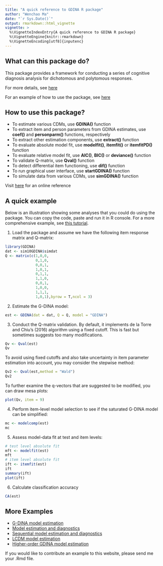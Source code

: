 ```yaml
---
title: "A quick reference to GDINA R package"
author: "Wenchao Ma"
date: "`r Sys.Date()`"
output: rmarkdown::html_vignette
vignette: >
  %\VignetteIndexEntry{A quick reference to GDINA R package}
  %\VignetteEngine{knitr::rmarkdown}
  %\VignetteEncoding[utf8]{inputenc}
---
```


## What can this package do?

This package provides a framework for conducting a series of cognitive diagnosis analysis for dichotomous and polytomous responses.

For more details, see [here](https://wenchao-ma.github.io/GDINA/index.html)

For an example of how to use the package, see [here](https://wenchao-ma.github.io/GDINA/articles/OnlineExercises/CDMAnalysis_example.html)

## How to use this package?

* To estimate various CDMs, use **GDINA()** function
* To extract item and person parameters from GDINA estimates, use **coef()** and **personparm()** functions, respectively
* To extract other estimation components, use **extract()** function
* To evaluate absolute model fit, use **modelfit()**, **itemfit()** or **itemfitPD()** function
* To evaluate relative model fit, use **AIC()**, **BIC()** or **deviance()** function
* To validate Q-matrix, use **Qval()** function
* To detect differential item functioning, use **dif()** function
* To run graphical user interface, use **startGDINA()** function
* To simulate data from various CDMs, use **simGDINA()** function

Visit [here](https://wenchao-ma.github.io/GDINA/reference/index.html) for an online reference

## A quick example

Below is an illustration showing some analyses that you could do using the package. You can copy the code, paste and run it in R console. For a more comprehensive example, see [this tutorial](https://wenchao-ma.github.io/GDINA/articles/OnlineExercises/CDMAnalysis_example.html).

1. Load the package and assume we have the following item response matrix and Q-matrix:
```r
library(GDINA)
dat <- sim10GDINA$simdat
Q <- matrix(c(1,0,0,
              0,1,0,
              0,0,1,
              1,0,1,
              0,1,1,
              1,1,0,
              0,0,1,
              1,0,0,
              1,1,1,
              1,0,1),byrow = T,ncol = 3)
```

2. Estimate the G-DINA model:
```r
est <- GDINA(dat = dat, Q = Q, model = "GDINA")
```


3. Conduct the Q-matrix validation. By default, it implements de la Torre and Chiu's (2016) algorithm using a fixed cutoff. This is fast but sometimes suggests too many modifications.
```r
Qv <- Qval(est)
Qv
```
To avoid using fixed cutoffs and also take uncertainty in item parameter estimation into account, you may consider the stepwise method:
```r
Qv2 <- Qval(est,method = "Wald")
Qv2
```

To further examine the q-vectors that are suggested to be modified, you can draw mesa plots:

```r
plot(Qv, item = 9)
```

4. Perform item-level model selection to see if the saturated G-DINA model can be simplified:
```r
mc <- modelcomp(est)
mc
```

5. Assess model-data fit at test and item levels:
```r
# test level absolute fit
mft <- modelfit(est)
mft
# item level absolute fit
ift <- itemfit(est)
ift
summary(ift)
plot(ift)
```

6. Calculate classification accuracy
```r
CA(est)
```

## More Examples

* [G-DINA model estimation](https://wenchao-ma.github.io/GDINA/articles/OnlineExercises/GDINA_example.html)
* [Model estimation and diagnostics](https://wenchao-ma.github.io/GDINA/articles/OnlineExercises/CDMAnalysis_example.html) 
* [Sequential model estimation and diagnostics](https://wenchao-ma.github.io/GDINA/articles/OnlineExercises/sGDINA_analysis_example.html)
* [LCDM model estimation](https://wenchao-ma.github.io/GDINA/articles/OnlineExercises/LCDM_example.html) 
* [Higher-order GDINA model estimation](https://wenchao-ma.github.io/GDINA/articles/OnlineExercises/HOGDINA_example.html)  

If you would like to contribute an example to this website, please send me your .Rmd file.
